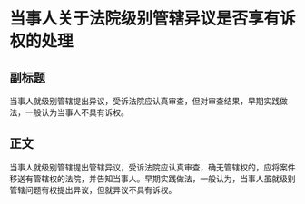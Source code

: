 # 当事人关于法院级别管辖异议是否享有诉权的处理
## 副标题
当事人就级别管辖提出异议，受诉法院应认真审查，但对审查结果，早期实践做法，一般认为当事人不具有诉权。
## 正文
当事人就级别管辖提出管辖异议，受诉法院应认真审查，确无管辖权的，应将案件移送有管辖权的法院，并告知当事人。早期实践做法，一般认为，当事人虽就级别管辖问题有权提出异议，但就异议不具有诉权。
